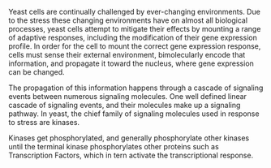 Yeast cells are continually challenged by ever-changing environments. Due to the stress these changing environments have on almost all biological processes, yeast cells attempt to mitigate their effects by mounting a range of adaptive responses, including the modification of their gene expression profile. In order for the cell to mount the correct gene expression response, cells must sense their external environment, bimolecularly encode that information, and propagate it toward the nucleus, where gene expression can be changed.

The propagation of this information happens through a cascade of signaling events between numerous signaling molecules. One well defined linear cascade of signaling events, and their molecules make up a signaling pathway. In yeast, the chief family of signaling molecules used in response to stress are kinases.

Kinases get phosphorylated, and generally phosphorylate other kinases until the terminal kinase phosphorylates other proteins such as Transcription Factors, which in tern activate the transcriptional response.
